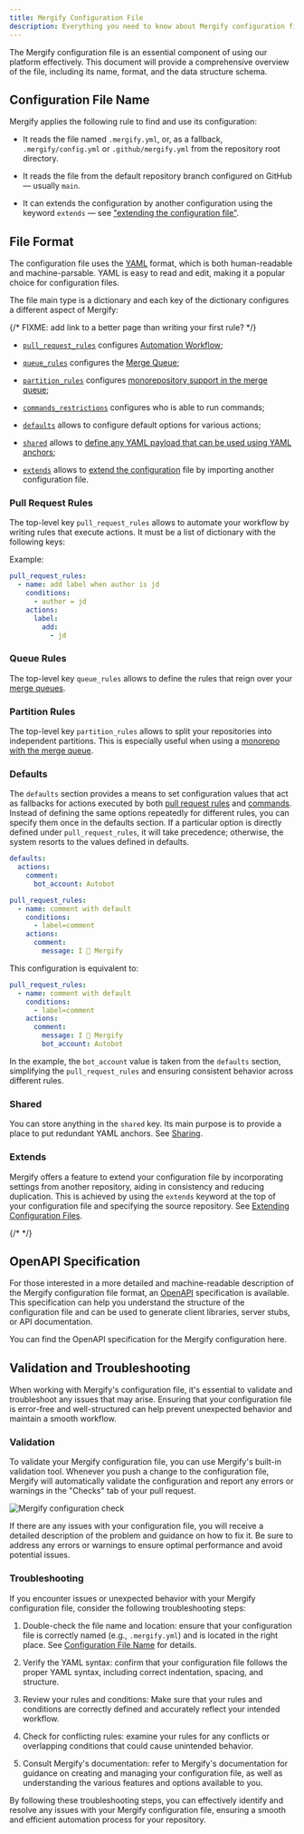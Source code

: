 ```yaml
---
title: Mergify Configuration File
description: Everything you need to know about Mergify configuration file
---
```



The Mergify configuration file is an essential component of using our platform
effectively. This document will provide a comprehensive overview of the file,
including its name, format, and the data structure schema.

## Configuration File Name

Mergify applies the following rule to find and use its configuration:

- It reads the file named `.mergify.yml`, or, as a fallback,
  `.mergify/config.yml` or `.github/mergify.yml` from the repository root
  directory.

- It reads the file from the default repository branch configured on GitHub —
  usually `main`.

- It can extends the configuration by another configuration using the keyword
  `extends` — see ["extending the configuration
  file"](#extending-configuration-files).

## File Format

The configuration file uses the [YAML](https://yaml.org/) format, which is both
human-readable and machine-parsable. YAML is easy to read and edit, making it a
popular choice for configuration files.

The file main type is a dictionary and each key of the dictionary configures a
different aspect of Mergify:

{/* FIXME: add link to a better page than writing your first rule? */}

- [`pull_request_rules`](#pull-request-rules) configures [Automation
  Workflow](/workflow/);

- [`queue_rules`](#queue-rules) configures the [Merge
  Queue](/merge-queue);

- [`partition_rules`](#partition-rules) configures [monorepository support in
  the merge queue](/merge-queue/partitions);

- [`commands_restrictions`](/commands/restrictions) configures who is able to
  run commands;

- [`defaults`](#defaults) allows to configure default options for various
  actions;

- [`shared`](#shared) allows to [define any YAML payload that can be used using
  YAML anchors](sharing#sharing-configuration-sections);

- [`extends`](#extends) allows to [extend the
  configuration](sharing#extending-configuration-files) file by importing
  another configuration file.

### Pull Request Rules

The top-level key `pull_request_rules` allows to automate your workflow by
writing rules that execute actions. It must be a list of dictionary with the
following keys:

<OptionsTable name="PullRequestRule" />

Example:

```yaml
pull_request_rules:
  - name: add label when author is jd
    conditions:
      - author = jd
    actions:
      label:
        add:
          - jd
```

### Queue Rules

The top-level key `queue_rules` allows to define the rules that reign over your
[merge queues](/merge-queue).

<OptionsTable name="QueueRule" />

### Partition Rules

The top-level key `partition_rules` allows to split your repositories into
independent partitions. This is especially useful when using a [monorepo with
the merge queue](/merge-queue/partitions).

<OptionsTable name="PartitionRule" />

### Defaults

The `defaults` section provides a means to set configuration values that act as
fallbacks for actions executed by both [pull request rules](/workflow/) and
[commands](/commands). Instead of defining the same options repeatedly for
different rules, you can specify them once in the defaults section. If a
particular option is directly defined under `pull_request_rules`, it will take
precedence; otherwise, the system resorts to the values defined in defaults.

```yaml
defaults:
  actions:
    comment:
      bot_account: Autobot

pull_request_rules:
  - name: comment with default
    conditions:
      - label=comment
    actions:
      comment:
        message: I 💙 Mergify
```

This configuration is equivalent to:

```yaml
pull_request_rules:
  - name: comment with default
    conditions:
      - label=comment
    actions:
      comment:
        message: I 💙 Mergify
        bot_account: Autobot

```

In the example, the `bot_account` value is taken from the `defaults` section,
simplifying the `pull_request_rules` and ensuring consistent behavior across
different rules.

### Shared

You can store anything in the `shared` key. Its main purpose is to provide a
place to put redundant YAML anchors. See
[Sharing](sharing#sharing-configuration-sections).

### Extends

Mergify offers a feature to extend your configuration file by incorporating
settings from another repository, aiding in consistency and reducing
duplication. This is achieved by using the `extends` keyword at the top of your
configuration file and specifying the source repository. See [Extending
Configuration Files](sharing#extending-configuration-files).

{/* <OptionsTable name="Extend" /> */}

## OpenAPI Specification

For those interested in a more detailed and machine-readable description of the
Mergify configuration file format, an [OpenAPI](https://www.openapis.org/)
specification is available. This specification can help you understand the
structure of the configuration file and can be used to generate client
libraries, server stubs, or API documentation.

You can find <DownloadLink href="/mergify-configuration-openapi.json">the
OpenAPI specification for the Mergify configuration here</DownloadLink>.

## Validation and Troubleshooting

When working with Mergify's configuration file, it's essential to validate and
troubleshoot any issues that may arise. Ensuring that your configuration file
is error-free and well-structured can help prevent unexpected behavior and
maintain a smooth workflow.

### Validation

To validate your Mergify configuration file, you can use Mergify's built-in
validation tool. Whenever you push a change to the configuration file, Mergify
will automatically validate the configuration and report any errors or warnings
in the "Checks" tab of your pull request.

<Image src={configCheckScreenshot} alt="Mergify configuration check" />

If there are any issues with your configuration file, you will receive a
detailed description of the problem and guidance on how to fix it. Be sure to
address any errors or warnings to ensure optimal performance and avoid
potential issues.

### Troubleshooting

If you encounter issues or unexpected behavior with your Mergify configuration
file, consider the following troubleshooting steps:

1. Double-check the file name and location: ensure that your configuration file
   is correctly named (e.g., `.mergify.yml`) and is located in the right place.
   See [Configuration File Name](#configuration-file-name) for details.

2. Verify the YAML syntax: confirm that your configuration file follows the
   proper YAML syntax, including correct indentation, spacing, and structure.

3. Review your rules and conditions: Make sure that your rules and conditions
   are correctly defined and accurately reflect your intended workflow.

4. Check for conflicting rules: examine your rules for any conflicts or
   overlapping conditions that could cause unintended behavior.

5. Consult Mergify's documentation: refer to Mergify's documentation for
   guidance on creating and managing your configuration file, as well as
   understanding the various features and options available to you.

By following these troubleshooting steps, you can effectively identify and
resolve any issues with your Mergify configuration file, ensuring a smooth and
efficient automation process for your repository.
